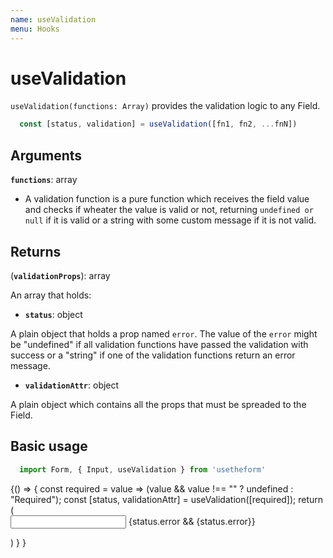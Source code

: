 ---
name: useValidation
menu: Hooks
---


# useValidation
`useValidation(functions: Array)` provides the validation logic to any Field.

```javascript
  const [status, validation] = useValidation([fn1, fn2, ...fnN])
```

## Arguments

**`functions`**: array

  - A validation function is a pure function which receives the field value and checks if wheater the value is valid or not, returning `undefined or null` if it is valid or a string with some custom message if it is not valid.

## Returns

(**`validationProps`**): array

An array that holds:

  - **`status`**: object

  A plain object that holds a prop named `error`.
  The value of the `error` might be "undefined" if all validation functions
  have passed the validation with success or a "string" if one of the validation functions return an error message.

  - **`validationAttr`**: object

  A plain object which contains all the props that must be spreaded to the Field.

## Basic usage

```javascript
  import Form, { Input, useValidation } from 'usetheform'
```

<Playground>
{() => {
    const required = value => (value && value !== "" ? undefined : "Required");
    const [status, validationAttr] = useValidation([required]);
    return (
      <Form>
        <Input type="text" name="anyname" touched {...validationAttr} />
        {status.error && <label>{status.error}</label>}
      </Form>
    )
  }
}
</Playground>